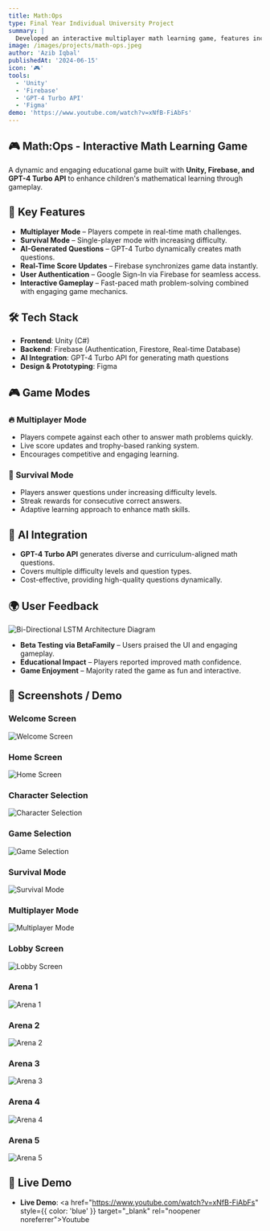 ```yaml
---
title: Math:Ops
type: Final Year Individual University Project
summary: |
  Developed an interactive multiplayer math learning game, features include real-time multiplayer gameplay, AI-generated math questions, and engaging game mechanics.
image: /images/projects/math-ops.jpeg
author: 'Azib Iqbal'
publishedAt: '2024-06-15'
icon: '🎮'
tools:
  - 'Unity'
  - 'Firebase'
  - 'GPT-4 Turbo API'
  - 'Figma'
demo: 'https://www.youtube.com/watch?v=xNfB-FiAbFs'
---
```


## 🎮 Math:Ops - Interactive Math Learning Game

A dynamic and engaging educational game built with **Unity, Firebase, and GPT-4
Turbo API** to enhance children's mathematical learning through gameplay.

## 🚀 Key Features

- **Multiplayer Mode** – Players compete in real-time math challenges.
- **Survival Mode** – Single-player mode with increasing difficulty.
- **AI-Generated Questions** – GPT-4 Turbo dynamically creates math questions.
- **Real-Time Score Updates** – Firebase synchronizes game data instantly.
- **User Authentication** – Google Sign-In via Firebase for seamless access.
- **Interactive Gameplay** – Fast-paced math problem-solving combined with
  engaging game mechanics.

## 🛠 Tech Stack

- **Frontend**: Unity (C#)
- **Backend**: Firebase (Authentication, Firestore, Real-time Database)
- **AI Integration**: GPT-4 Turbo API for generating math questions
- **Design & Prototyping**: Figma

## 🎮 Game Modes

### 🔥 Multiplayer Mode

- Players compete against each other to answer math problems quickly.
- Live score updates and trophy-based ranking system.
- Encourages competitive and engaging learning.

### 🧠 Survival Mode

- Players answer questions under increasing difficulty levels.
- Streak rewards for consecutive correct answers.
- Adaptive learning approach to enhance math skills.

## 🤖 AI Integration

- **GPT-4 Turbo API** generates diverse and curriculum-aligned math questions.
- Covers multiple difficulty levels and question types.
- Cost-effective, providing high-quality questions dynamically.

## 🌍 User Feedback

<Image
  src='/images/projects/testers.jpg'
  alt='Bi-Directional LSTM Architecture Diagram'
  width={600}
  height={300}
/>

- **Beta Testing via BetaFamily** – Users praised the UI and engaging gameplay.
- **Educational Impact** – Players reported improved math confidence.
- **Game Enjoyment** – Majority rated the game as fun and interactive.

## 📸 Screenshots / Demo

### Welcome Screen

<Image
  src='/images/projects/math-ops/welcome.jpg'
  alt='Welcome Screen'
  width={600}
  height={300}
/>

### Home Screen

<Image
  src='/images/projects/math-ops/home.jpg'
  alt='Home Screen'
  width={600}
  height={300}
/>

### Character Selection

<Image
  src='/images/projects/math-ops/character-selection.jpg'
  alt='Character Selection'
  width={600}
  height={300}
/>

### Game Selection

<Image
  src='/images/projects/math-ops/game-selection.jpg'
  alt='Game Selection'
  width={600}
  height={300}
/>

### Survival Mode

<Image
  src='/images/projects/math-ops/survival-mode.jpg'
  alt='Survival Mode'
  width={600}
  height={300}
/>

### Multiplayer Mode

<Image
  src='/images/projects/math-ops/multiplayer-mode.jpg'
  alt='Multiplayer Mode'
  width={600}
  height={300}
/>

### Lobby Screen

<Image
  src='/images/projects/math-ops/lobby.jpg'
  alt='Lobby Screen'
  width={600}
  height={300}
/>

### Arena 1

<Image
  src='/images/projects/math-ops/arena1.jpg'
  alt='Arena 1'
  width={600}
  height={300}
/>

### Arena 2

<Image
  src='/images/projects/math-ops/arena2.jpg'
  alt='Arena 2'
  width={600}
  height={300}
/>

### Arena 3

<Image
  src='/images/projects/math-ops/arena3.jpg'
  alt='Arena 3'
  width={600}
  height={300}
/>

### Arena 4

<Image
  src='/images/projects/math-ops/arena4.jpg'
  alt='Arena 4'
  width={600}
  height={300}
/>

### Arena 5

<Image
  src='/images/projects/math-ops/arena5.jpg'
  alt='Arena 5'
  width={600}
  height={300}
/>

## 🔗 Live Demo

- **Live Demo**: <a href="https://www.youtube.com/watch?v=xNfB-FiAbFs"
  style={{ color: 'blue' }} target="\_blank" rel="noopener
  noreferrer">Youtube</a>
